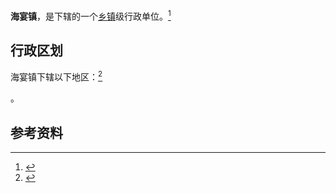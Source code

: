 {{中国乡级行政区
|景观照片文件名 = 
|景观照片描述 = 
|汉语拼音 = 
|其他语言 = 
|其他语言名称 = 
|旧称 = 
|地名出处 = 
|位置图文件名 = 
|位置图描述 = 
|自定义图片= 
|建置时间 = 
|政府驻地 = 
|毗邻 = 
|总面积 = 
|总人口 = 
|总人口年份 = 
|户籍人口 = 
|户籍人口年份 = 
|常住人口 = 
|常住人口年份 = 
|人口密度 = 
|GDP = 
|GDP年份 = 
|邮政编码 = 
|电话区号 = 750
|官方网站 = 
|网站名称 = 
|44/07/81/111/000}}

'''海宴镇'''，是{{PRC admin/fullname|44/07/81/111/000|3}}下辖的一个[[乡镇|乡镇]]级行政单位。<ref>{{PRC admin/ref sgc|{{PRC admin/parent|44/07/81/111/000}}}}</ref>

== 行政区划 ==

海宴镇下辖以下地区：<ref>{{PRC admin/ref sgc|44/07/81/111/000}}</ref>

{{PRC admin/children|44/07/81/111/000}}。

== 参考资料 ==

{{reflist}}

{{行政区划小作品}}
{{PRC admin/navcat|44/07/81/111/000}}